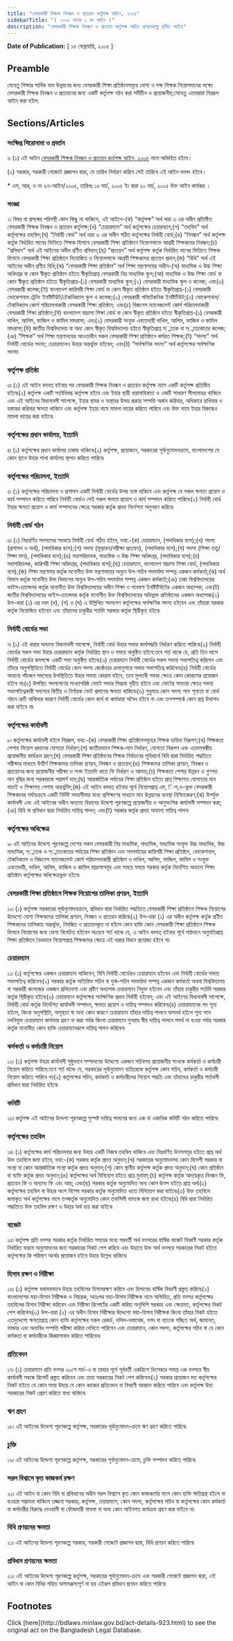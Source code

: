 ```yaml
---
title: "বেসরকারী শিক্ষক নিবন্ধন ও প্রত্যয়ন কর্তৃপক্ষ আইন, ২০০৫"
sidebarTitle: "( ২০০৫ সনের ১ নং আইন )"
description: "বেসরকারী শিক্ষক নিবন্ধন ও প্রত্যয়ন কর্তৃপক্ষ আইন প্রণয়নকল্পে প্রণীত আইন৷"
---
```


**Date of Publication:** [ ১৫ ফেব্রুয়ারি, ২০০৫ ]

## Preamble

যেহেতু শিক্ষার সার্বিক মান উন্নয়নের জন্য বেসরকারী শিক্ষা প্রতিষ্ঠানসমূহে যোগ্য ও দক্ষ শিক্ষক নিয়োগদানের লক্ষ্যে বেসরকারী শিক্ষক নিবন্ধন ও প্রত্যয়নের জন্য একটি কর্তৃপক্ষ গঠন করা সমীচীন ও প্রয়োজনীয়;সেহেতু এতদ্‌দ্বারা নিম্নরূপ আইন করা হইল:

## Sections/Articles

### সংক্ষিপ্ত শিরোনামা ও প্রবর্তন

১৷ (১) এই আইন [বেসরকারী শিক্ষক নিবন্ধন ও প্রত্যয়ন কর্তৃপক্ষ আইন, ২০০৫](/act-923.html "বেসরকারী শিক্ষক নিবন্ধন ও প্রত্যয়ন কর্তৃপক্ষ আইন, ২০০৫") নামে অভিহিত হইবে।

(২) সরকার, সরকারী গেজেটে প্রজ্ঞাপন দ্বারা, যে তারিখ নির্ধারণ করিবে সেই তারিখে এই আইন বলবৎ হইবে।

\* এস, আর, ও নং ৬৭-আইন/২০০৫, তারিখঃ ১৫ মার্চ, ২০০৫ ইং দ্বারা ২০ মার্চ, ২০০৫ উক্ত আইন কার্যকর ।

### সংজ্ঞা

২৷ বিষয় বা প্রসঙ্গের পরিপন্থী কোন কিছু না থাকিলে, এই আইনে-(ক) “কর্তৃপক্ষ” অর্থ ধারা ৩ এর অধীন প্রতিষ্ঠিত বেসরকারী শিক্ষক নিবন্ধন ও প্রত্যয়ন কর্তৃপক্ষ;(খ) “চেয়ারম্যান” অর্থ কর্তৃপক্ষের চেয়ারম্যান;(গ) “তহবিল” অর্থ কর্তৃপক্ষের তহবিল;(ঘ) “নির্বাহী বোর্ড” অর্থ ধারা ৬ এর অধীন গঠিত কর্তৃপক্ষের নির্বাহী বোর্ড;(ঙ) “নিবন্ধন” অর্থ কর্তৃপক্ষ কর্তৃক নির্ধারিত মানের ভিত্তিতে শিক্ষক হিসাবে বেসরকারী শিক্ষা প্রতিষ্ঠানে নিয়োগলাভে আগ্রহী শিক্ষকদের নিবন্ধন;(চ) “প্রবিধান” অর্থ এই আইনের অধীন প্রণীত প্রবিধান;(ছ) “প্রত্যয়ন” অর্থ কর্তৃপক্ষ কর্তৃক নির্ধারিত মানের ভিত্তিতে শিক্ষক হিসাবে বেসরকারী শিক্ষা প্রতিষ্ঠানে নিয়োজিত ও নিয়োগলাভে আগ্রহী শিক্ষকদের প্রত্যয়ন প্রদান;(জ) “বিধি” অর্থ এই আইনের অধীন প্রণীত বিধি;(ঝ) “বেসরকারী শিক্ষা প্রতিষ্ঠান” অর্থ শিক্ষা মন্ত্রণালয়ের অধীন-(অ) মাধ্যমিক ও উচ্চ শিক্ষা অধিদপ্তর বা কোন স্বীকৃত প্রতিষ্ঠান হইতে স্বীকৃতিপ্রাপ্ত বেসরকারী নিম্ন মাধ্যমিক স্কুল;(আ) মাধ্যমিক ও উচ্চ শিক্ষা বোর্ড বা কোন স্বীকৃত প্রতিষ্ঠান হইতে স্বীকৃতিপ্রাপ্ত-(১) বেসরকারী মাধ্যমিক স্কুল;(২) বেসরকারী মাধ্যমিক স্কুল ও কলেজ; এবং(৩) বেসরকারী কলেজ;(ই) বাংলাদেশ কারিগরী শিক্ষা বোর্ড বা কোন স্বীকৃত প্রতিষ্ঠান হইতে স্বীকৃতিপ্রাপ্ত-(১) বেসরকারী ভোকেশনাল ট্রেনিং ইনষ্টিটিউট/টেকনিক্যাল স্কুল ও কলেজ;(২) বেসরকারী পলিটেকনিক ইনষ্টিটিউট;(৩) ভোকেশনাল/টেকনিক্যাল কোর্স পরিচালনাকারী বেসরকারী শিক্ষা প্রতিষ্ঠান; এবং(৪) বিজনেস ম্যানেজমেন্ট কোর্স পরিচালনাকারী বেসরকারী শিক্ষা প্রতিষ্ঠান;(ঈ) বাংলাদেশ মাদ্রাসা শিক্ষা বোর্ড বা কোন স্বীকৃত প্রতিষ্ঠান হইতে স্বীকৃতিপ্রাপ্ত-(১) বেসরকারী দাখিল, আলিম, ফাজিল ও কামিল মাদরাসা; এবং(২) বেসরকারী সংযুক্ত এবতেদায়ী দাখিল, আলিম, ফাজিল ও কামিল মাদরাসা;(উ) জাতীয় বিশ্ববিদ্যালয় বা অন্য কোন স্বীকৃত বিশ্ববিদ্যালয় হইতে স্বীকৃতিপ্রাপ্ত স্্নাতক বা স্্নাতকোত্তর কলেজ;(ঞ) “শিক্ষক” অর্থ শিক্ষা মন্ত্রণালয়ের আওতাধীন সকল বেসরকারী শিক্ষা প্রতিষ্ঠানে কর্মরত শিক্ষক;(ট) “সদস্য” অর্থ নির্বাহী বোর্ডের সদস্য; চেয়ারম্যানও উহার অন্তর্ভুক্ত হইবেন; এবং(ঠ) “সার্বক্ষণিক সদস্য” অর্থ কর্তৃপক্ষের সার্বক্ষণিক সদস্য৷

### কর্তৃপক্ষ প্রতিষ্ঠা

৩৷ (১) এই আইন বলবত্ হইবার পর বেসরকারী শিক্ষক নিবন্ধন ও প্রত্যয়ন কর্তৃপক্ষ নামে একটি কর্তৃপক্ষ প্রতিষ্ঠিত হইবে৷(২) কর্তৃপক্ষ একটি সংবিধিবদ্ধ কর্তৃপক্ষ হইবে এবং ইহার স্থায়ী ধারাবাহিকতা ও একটি সাধারণ সীলমোহর থাকিবে এবং এই আইনের বিধানাবলী সাপেক্ষে, ইহার স্থাবর ও অস্থাবর উভয় প্রকার সম্পত্তি অর্জন করিবার, অধিকারে রাখিবার ও হস্তান্তর করিবার ক্ষমতা থাকিবে এবং কর্তৃপক্ষ ইহার নামে মামলা দায়ের করিতে পারিবে এবং উক্ত নামে ইহার বিরুদ্ধেও মামলা দায়ের করা যাইবে৷

### কর্তৃপক্ষের প্রধান কার্যালয়, ইত্যাদি

৪৷ (১) কর্তৃপক্ষের প্রধান কার্যালয় ঢাকায় থাকিবে৷(২) কর্তৃপক্ষ, প্রয়োজনে, সরকারের পূর্বানুমোদনক্রমে, বাংলাদেশের যে কোন স্থানে উহার শাখা কার্যালয় স্থাপন করিতে পারিবে৷

### কর্তৃপক্ষের পরিচালনা, ইত্যাদি

৫৷ (১) কর্তৃপক্ষের পরিচালনা ও প্রশাসন একটি নির্বাহী বোর্ডের উপর ন্যস্ত থাকিবে এবং কর্তৃপক্ষ যে সকল ক্ষমতা প্রয়োগ ও কার্য সম্পাদন করিতে পারিবে নির্বাহী বোর্ডও সেই সকল ক্ষমতা প্রয়োগ ও কার্য সম্পাদন করিতে পারিবে৷(২) নির্বাহী বোর্ড ইহার ক্ষমতা প্রয়োগ ও কার্য সম্পাদনের ক্ষেত্রে সরকার কর্তৃক প্রদত্ত নির্দেশনা অনুসরণ করিবে৷

### নির্বাহী বোর্ড গঠন

৬৷ (১) নিম্নবর্ণিত সদস্যদের সমন্বয়ে নির্বাহী বোর্ড গঠিত হইবে, যথা:-(ক) চেয়ারম্যান, (পদাধিকার বলে);(খ) সদস্য (প্রশাসন ও অর্থ), (পদাধিকার বলে);(গ) সদস্য (মূল্যায়ন/পরীক্ষা প্রত্যয়ন), (পদাধিকার বলে);(ঘ) সদস্য (শিক্ষা তত্ত্ব/শিক্ষা মান), (পদাধিকার বলে);(ঙ) মহাপরিচালক, মাধ্যমিক ও উচ্চ শিক্ষা অধিদপ্তর, (পদাধিকার বলে);(চ) মহাপরিচালক, কারিগরী শিক্ষা অধিদপ্তর, (পদাধিকার বলে);(ছ) চেয়ারম্যান, বাংলাদেশ মাদ্রাসা শিক্ষা বোর্ড, (পদাধিকার বলে);(জ) শিক্ষা মন্ত্রণালয় কর্তৃক মনোনীত উক্ত মন্ত্রণালয়ের অন্যুন উপ-সচিব পদমর্যাদা সম্পন্ন একজন কর্মকর্তা;(ঝ) অর্থ বিভাগ কর্তৃক মনোনীত উক্ত বিভাগের অন্যুন উপ-সচিব পদমর্যাদা সম্পন্ন একজন কর্মকর্তা;(ঞ) ঢাকা বিশ্ববিদ্যালয়ের ভাইস-চ্যান্সেলর কর্তৃক মনোনীত উক্ত বিশ্ববিদ্যালয়ের অধীন শিক্ষা ও গবেষণা ইনষ্টিটিউটের একজন অধ্যাপক; এবং(ট) জাতীয় বিশ্ববিদ্যালয়ের ভাইস-চ্যান্সেলর কর্তৃক মনোনীত উক্ত বিশ্ববিদ্যালয়ের অধিভুক্ত প্রতিষ্ঠানের একজন অধ্যাপক৷(২) উপ-ধারা (১) এর দফা (খ), (গ) ও (ঘ) এ উল্লিখিত সদস্যগণ কর্তৃপক্ষের সার্বক্ষণিক সদস্য হইবেন এবং তাঁহারা সরকার কর্তৃক নিয়োজিত হইবেন এবং তাঁহাদের চাকুরীর শর্তাদি সরকার কর্তৃক স্থিরীকৃত হইবে৷

### নির্বাহী বোর্ডের সভা

৭৷ (১) এই ধারার অন্যান্য বিধানাবলী সাপেক্ষে, নির্বাহী বোর্ড উহার সভার কার্যপদ্ধতি নির্ধারণ করিতে পারিবে৷(২) নির্বাহী বোর্ডের সকল সভা উহার চেয়ারম্যান কর্তৃক নির্ধারিত স্থান ও সময়ে অনুষ্ঠিত হইবে:তবে শর্ত থাকে যে, প্রতি তিন মাসে নির্বাহী বোর্ডের কমপক্ষে একটি সভা অনুষ্ঠিত হইবে৷(৩) চেয়ারম্যান নির্বাহী বোর্ডের সকল সভায় সভাপতিত্ব করিবেন এবং তাঁহার অনুপস্থিতিতে নির্বাহী বোর্ডের কোন সদস্য জ্যেষ্ঠতার ক্রমানুসারে সভায় সভাপতিত্ব করিবেন৷(৪) নির্বাহী বোর্ডের অন্যান্য পাঁচজন সদস্যের উপস্থিতিতে উহার সভায় কোরাম হইবে, তবে মুলতবী সভার ক্ষেত্রে কোন কোরামের প্রয়োজন হইবে না৷(৫) উপস্থিত সদস্যগণের সংখ্যাগরিষ্ঠ ভোটে সভার সিদ্ধান্ত গৃহীত হইবে এবং ভোটের সমতার ক্ষেত্রে সভায় সভাপতিত্বকারী সদস্যের দ্বিতীয় ও নির্ণায়ক ভোট প্রদানের ক্ষমতা থাকিবে৷(৬) শুধুমাত্র কোন সদস্য পদে শূন্যতা বা বোর্ড গঠনে ত্রুটি থাকিবার কারণে নির্বাহী বোর্ডের কোন কার্য বা কার্যধারা অবৈধ হইবে না এবং তত্সম্পর্কে কোন প্রশ্ন উত্থাপন করা যাইবে না৷

### কর্তৃপক্ষের কার্যাবলী

৮৷ কর্তৃপক্ষের কার্যাবলী হইবে নিম্নরূপ, যথা:-(ক) বেসরকারী শিক্ষা প্রতিষ্ঠানসমূহের শিক্ষক চাহিদা নিরূপণ;(খ) শিক্ষকতা পেশায় নিয়োগ প্রদানের যোগ্যতা নির্ধারণ;(গ) জাতীয়ভাবে শিক্ষক-মান নির্ধারণ, যোগ্যতা নিরূপণ এবং এতদসম্বন্ধীয় প্রয়োজনীয় কার্যক্রম গ্রহণ;(ঘ) বেসরকারী শিক্ষা প্রতিষ্ঠানের শিক্ষক নির্বাচনের সুবিধার্থে বিধি দ্বারা নির্ধারিত পদ্ধতিতে পরীক্ষার মাধ্যমে উত্তীর্ণ শিক্ষকদের তালিকা প্রণয়ন, নিবন্ধন ও প্রত্যয়ন;(ঙ) শিক্ষকদের তালিকা প্রণয়ন, নিবন্ধন ও প্রত্যয়নের জন্য প্রয়োজনীয় পরীক্ষা ও সনদ ইত্যাদি খাতে ফি নির্ধারণ ও আদায়;(চ) শিক্ষকতা পেশার উন্নয়ন ও গুণগত মান বৃদ্ধির জন্য সরকারকে পরামর্শ দান;(ছ) আন্তর্জাতিক পর্যায়ের শিক্ষা প্রতিষ্ঠান হইতে প্রাপ্ত শিক্ষাগত যোগ্যতার মান যাচাই ও শিক্ষাগত পেশায় অন্তর্ভুক্তি;(জ) এই আইন বলবত্ হইবার পূর্বে নিয়োগপ্রাপ্ত এম, িপ,ও-ভুক্ত বেসরকারী শিক্ষকদের পর্যায়ক্রমে একটি নির্দিষ্ট সময়সীমার মধ্যে প্রশিক্ষণের মাধ্যমে মান উন্নয়নের ব্যবস্থা নিশ্চিতকরণ;(ঝ) উপর্যুক্ত কার্যাবলী এবং এই আইনের অধীন অন্যান্য বিধানের উদ্দেশ্য পূরণকল্পে প্রয়োজনীয় ও আনুসংগিক কার্যাবলী সম্পাদন করা;(ঞ) বিধি বা প্রবিধান দ্বারা নির্ধারিত দায়িত্ব পালন; এবং(ট) সরকার কর্তৃক প্রদত্ত অন্যান্য দায়িত্ব পালন৷

### কর্তৃপক্ষের অধিক্ষেত্র

৯৷ এই আইনের উদ্দেশ্য পূরণকল্পে দেশের সকল বেসরকারী নিম্ন মাধ্যমিক, মাধ্যমিক, মাধ্যমিক সংযুক্ত উচ্চ মাধ্যমিক, উচ্চ মাধ্যমিক, স্্নাতক ও স্্নাতকোত্তর পর্যায়ের শিক্ষা প্রতিষ্ঠান এবং সমপর্যায়ের কারিগরী শিক্ষা প্রতিষ্ঠান, ভোকেশনাল, টেকনিক্যাল ও বিজনেস ম্যানেজমেন্ট কোর্স পরিচালনাকারী প্রতিষ্ঠান ও দাখিল, আলিম, ফাজিল, কামিল ও সংযুক্ত এবতেদায়ী, দাখিল, আলিম, ফাজিল ও কামিল মাদ্রাসাসমূহ এবং সময়ে সময়ে সরকার কর্তৃক নির্দেশিত অন্যান্য শিক্ষা প্রতিষ্ঠান কর্তৃপক্ষের অধিক্ষেত্রভুক্ত হইবে৷

### বেসরকারী শিক্ষা প্রতিষ্ঠানে শিক্ষক নিয়োগের তালিকা প্রণয়ন, ইত্যাদি

১০৷ (১) কর্তৃপক্ষ সরকারের পূর্বানুমোদনক্রমে, প্রবিধান দ্বারা নির্ধারিত পদ্ধতিতে বেসরকারী শিক্ষা প্রতিষ্ঠানে শিক্ষক নিয়োগের উদ্দেশ্যে যোগ্য শিক্ষকদের তালিকা প্রণয়ন, নিবন্ধন ও প্রত্যয়ন করিবে৷(২) উপ-ধারা (১) এর অধীন কর্তৃপক্ষ কর্তৃক প্রণীত শিক্ষকদের তালিকায় অন্তর্ভুক্ত, নিবন্ধিত ও প্রত্যয়নকৃত না হইলে কোন ব্যক্তি কোন বেসরকারী শিক্ষা প্রতিষ্ঠানে শিক্ষক হিসাবে নিয়োগের জন্য যোগ্য বিবেচিত হইবেন নাঃতবে শর্ত থাকে যে, এ আইন বলবত্ হইবার পূর্বে পাঠদানে অনুমতিপ্রাপ্ত শিক্ষা প্রতিষ্ঠানে বৈধভাবে নিয়োগপ্রাপ্ত শিক্ষকদের ক্ষেত্রে এই ধারার বিধান প্রযোজ্য হইবে না৷

### চেয়ারম্যান

১১৷ (১) কর্তৃপক্ষের একজন চেয়ারম্যান থাকিবেন, যিনি নির্বাহী বোর্ডেরও চেয়ারম্যান হইবেন এবং নির্বাহী বোর্ডের সভায় সভাপতিত্ব করিবেন৷(২) সরকার কর্তৃক অতিরিক্ত সচিব বা যুগ্ম-সচিব পদমর্যাদা সম্পন্ন একজন কর্মকর্তা অথবা বিশ্ববিদ্যালয় বা সরকারী কলেজের একজন প্রথিতযশা এবং প্রবীণ অধ্যাপক চেয়ারম্যান নিযুক্ত হইবেন এবং তাঁহার চাকুরীর শর্তাদি সরকার কর্তৃক স্থিরীকৃত হইবে৷(৩) চেয়ারম্যান কর্তৃপক্ষের সার্বক্ষণিক প্রধান নির্বাহী হইবেন; এবং এই আইনের বিধানাবলী সাপেক্ষে, নির্বাহী বোর্ড কর্তৃক নির্দেশিত কার্যাবলী সম্পাদন, ক্ষমতা প্রয়োগ ও দায়িত্ব সম্পাদন করিবেন৷(৪) চেয়ারম্যানের পদ শূন্য হইলে, কিংবা অনুপস্থিতি, অসুস্থতা বা অন্য কোন কারণে চেয়ারম্যান তাঁহার দায়িত্ব পালনে অসমর্থ হইলে শূন্য পদে নবনিযুক্ত চেয়ারম্যান কার্যভার গ্রহণ না করা পর্যন্ত কিংবা চেয়ারম্যান পুনরায় স্বীয় দায়িত্ব পালনে সমর্থ না হওয়া পর্যন্ত সরকার কর্তৃক মনোনীত কোন ব্যক্তি চেয়ারম্যানরূপে দায়িত্ব পালন করিবেন৷

### কর্মকর্তা ও কর্মচারী নিয়োগ

১২৷ (১) কর্তৃপক্ষ উহার কার্যাবলী সুষ্ঠুভাবে সম্পাদনের উদ্দেশ্যে একজন সচিবসহ প্রয়োজনীয় সংখ্যক কর্মকর্তা ও কর্মচারী নিয়োগ করিতে পারিবে:তবে শর্ত থাকে যে, সরকারের পূর্বানুমোদন ব্যতিরেকে কর্তৃপক্ষ কোন সচিব, কর্মকর্তা ও কর্মচারী নিয়োগ করিতে পারিবে না৷(২) কর্তৃপক্ষের সচিব, কর্মকর্তা ও কর্মচারীদের নিয়োগ পদ্ধতি এবং তাঁহাদের চাকুরীর শর্তাবলী প্রবিধান দ্বারা নির্ধারিত হইবে৷

### কমিটি

১৩৷ কর্তৃপক্ষ এই আইনের উদ্দেশ্য পূরণকল্পে সুস্পষ্ট দায়িত্ব পালনের জন্য এক বা একাধিক কমিটি গঠন করিতে পারিবে৷

### কর্তৃপক্ষের তহবিল

১৪৷ (১) কর্তৃপক্ষের কার্য পরিচালনার জন্য উহার একটি নিজস্ব তহবিল থাকিবে এবং নিম্নবর্ণিত উত্সসমূহ হইতে প্রাপ্ত অর্থ উক্ত তহবিলে জমা হইবে, যথা:-(ক) সরকার কর্তৃক প্রদত্ত অনুদান;(খ) সরকারের অনুমোদনসহ কোন বিদেশী সরকার বা সংস্থা বা কোন আন্তর্জাতিক সংস্থা কর্তৃক প্রদত্ত অনুদান;(গ) কোন স্থানীয় কর্তৃপক্ষ কর্তৃক প্রদত্ত অনুদান;(ঘ) কোন প্রতিষ্ঠান বা ব্যক্তি কর্তৃক প্রদত্ত অনুদান;(ঙ) কর্তৃপক্ষের অর্থ বিনিয়োগ হইতে প্রাপ্ত মুনাফা;(চ) কর্তৃপক্ষ কর্তৃক আদায়কৃত নিবন্ধন ফি, প্রত্যয়ন ফি ও অন্যান্য ফি এবং আয়; এবং(ছ) সরকার কর্তৃক অনুমোদিত অন্য কোন উত্স হইতে প্রাপ্ত অর্থ৷(২) কর্তৃপক্ষের তহবিল বা উহার অংশ বিশেষ সরকার কর্তৃক অনুমোদিত খাতে বিনিয়োগ করা যাইবে৷(৩) উক্ত তহবিলে জমাকৃত অর্থ কর্তৃপক্ষের নামে তত্কর্তৃক অনুমোদিত কোন তফসিলী ব্যাংকে জমা রাখা হইবে৷(৪) বিধি দ্বারা নির্ধারিত পদ্ধতিতে উক্ত তহবিল রক্ষণ ও উহার অর্থ ব্যয় করা যাইবে৷

### বাজেট

১৫৷ কর্তৃপক্ষ প্রতি বত্সর সরকার কর্তৃক নির্ধারিত সময়ের মধ্যে পরবর্তী অর্থ বত্সরের বার্ষিক বাজেট বিবরণী সরকার কর্তৃক নির্ধারিত ফরমে অনুমোদনের জন্য সরকারের নিকট পেশ করিবে এবং উহাতে উক্ত অর্থ বত্সরে সরকারের নিকট হইতে কর্তৃপক্ষের কি পরিমাণ অর্থের প্রয়োজন হইবে উহার উল্লেখ থাকিবে৷

### হিসাব রক্ষণ ও নিরীক্ষা

১৬৷ (১) কর্তৃপক্ষ যথাযথভাবে উহার তহবিলের হিসাবরক্ষণ করিবে এবং হিসাবের বার্ষিক বিবরণী প্রস্তুত করিবে৷(২) বাংলাদেশের মহা-হিসাব নিরীক্ষক ও নিয়ন্ত্রক, অতঃপর মহা-হিসাব নিরীক্ষক নামে অভিহিত, প্রতি বত্সর কর্তৃপক্ষের তহবিলের হিসাব নিরীক্ষা করিবেন এবং নিরীক্ষা রিপোর্টের একটি করিয়া অনুলিপি সরকার এবং ক্ষেত্রমত, কর্তৃপক্ষের নিকট পেশ করিবেন৷(৩) উপ-ধারা (২) এর অধীন হিসাব নিরীক্ষার উদ্দেশ্যে মহা-হিসাব নিরীক্ষক কিংবা তাঁহার নিকট হইতে এতদুদ্দেশ্যে ক্ষমতাপ্রাপ্ত কোন ব্যক্তি কর্তৃপক্ষের সকল রেকর্ড, দলিল-দস্তাবেজ, নগদ বা ব্যাংকে গচ্ছিত অর্থ, জামানত, ভান্ডার এবং অন্যবিধ সম্পত্তি পরীক্ষা করিয়া দেখিতে পারিবেন এবং চেয়ারম্যান, কোন সদস্য, কর্তৃপক্ষের সচিব বা যে কোন কর্মকতা বা কর্মচারীকে জিজ্ঞাসাবাদ করিতে পারিবেন৷

### প্রতিবেদন

১৭৷ (১) চেয়ারম্যান প্রতি বত্সর ৩০শে মার্চ-এ বা তাহার পূর্বে পূর্ববর্তী একত্রিশে ডিসেম্বরে সমাপ্ত এক বত্সরে স্বীয় কার্যাবলী সম্বন্ধে রিপোর্ট প্রস্তুত করিবেন এবং তাহা সরকারের নিকট পেশ করিবেন৷(২) সরকার প্রয়োজন মত কর্তৃপক্ষের নিকট হইতে যে কোন সময় উহার যে কোন কাজের প্রতিবেদন বা বিবরণী আহ্বান করিতে পারিবে এবং কর্তৃপক্ষ উহা সরকারের নিকট প্রেরণ করিতে বাধ্য থাকিবে৷

### ঋণ গ্রহণ

১৮৷ এই আইনের উদ্দেশ্য পূরণকল্পে কর্তৃপক্ষ, সরকারের পূর্বানুমোদন-ক্রমে ঋণ গ্রহণ করিতে পারিবে৷

### চুক্তি

১৯৷ এই আইনের উদ্দেশ্য পূরণকল্পে কর্তৃপক্ষ, সরকারের পূর্বানুমোদন-ক্রমে, চুক্তি সম্পাদন করিতে পারিবে৷

### সরল বিশ্বাসে কৃত কাজকর্ম রক্ষণ

২০৷ এই আইন বা কোন বিধি বা প্রবিধানের অধীন সরল বিশ্বাসে কৃত কোন কাজকর্মের ফলে কোন ব্যক্তি ক্ষতিগ্রস্থ হইলে বা হওয়ার সম্ভাবনা থাকিলে তজ্জন্য সরকার, কর্তৃপক্ষ, চেয়ারম্যান, কোন সদস্য, কর্তৃপক্ষের সচিব বা কর্তৃপক্ষের কোন কর্মকর্তা বা কর্মচারীর বিরুদ্ধে দেওয়ানী বা ফৌজদারী মামলা বা অন্য কোন আইনগত কার্যক্রম গ্রহণ করা যাইবে না৷

### বিধি প্রণয়নের ক্ষমতা

২১৷ এই আইনের উদ্দেশ্য পূরণকল্পে সরকার, সরকারী গেজেটে প্রজ্ঞাপন দ্বারা, বিধি প্রণয়ন করিতে পারিবে৷

### প্রবিধান প্রণয়নের ক্ষমতা

২২৷ এই আইনের উদ্দেশ্য পূরণকল্পে কর্তৃপক্ষ, সরকারের পূর্বানুমোদন-ক্রমে এবং সরকারী গেজেটে প্রজ্ঞাপন দ্বারা, এই আইন বা কোন বিধির সহিত অসামঞ্জস্যপূর্ণ না হয় এইরূপ প্রবিধান প্রণয়ন করিতে পারিবে৷

## Footnotes

<Note>
  Click [here](http://bdlaws.minlaw.gov.bd/act-details-923.html) to see the original act on the Bangladesh Legal Database.
</Note>
